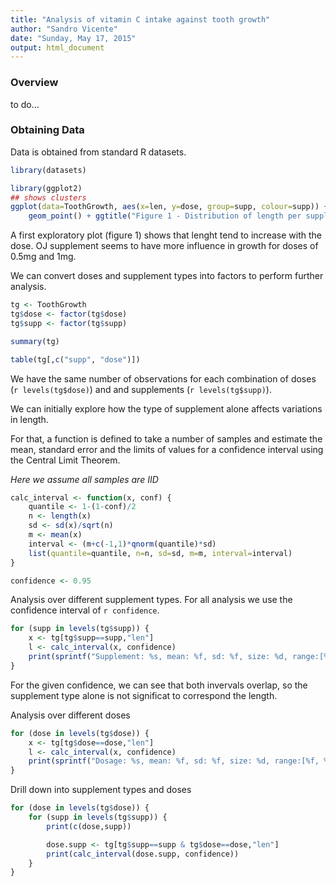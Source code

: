 ---
title: "Analysis of vitamin C intake against tooth growth"
author: "Sandro Vicente"
date: "Sunday, May 17, 2015"
output: html_document
---

### Overview

to do...

### Obtaining Data

Data is obtained from standard R datasets.

```{r} 
library(datasets)

library(ggplot2)
## shows clusters
ggplot(data=ToothGrowth, aes(x=len, y=dose, group=supp, colour=supp)) +
    geom_point() + ggtitle("Figure 1 - Distribution of length per supplement type and dose") 

```

A first exploratory plot (figure 1) shows that lenght tend to increase with the dose. 
OJ supplement seems to have more influence in growth for doses of 0.5mg and 1mg.

We can convert doses and supplement types into factors to perform further analysis.

```{r}
tg <- ToothGrowth
tg$dose <- factor(tg$dose)
tg$supp <- factor(tg$supp)

summary(tg)

table(tg[,c("supp", "dose")])
```
We have the same number of observations for each combination of doses (`r levels(tg$dose)`) and and supplements (`r levels(tg$supp)`).

We can initially explore how the type of supplement alone affects variations in length.

For that, a function is defined to take a number of samples and estimate the mean, standard error and the limits of values for a confidence interval using the Central Limit Theorem.

*Here we assume all samples are IID*
```{r}
calc_interval <- function(x, conf) {
    quantile <- 1-(1-conf)/2
    n <- length(x)
    sd <- sd(x)/sqrt(n)
    m <- mean(x)
    interval <- (m+c(-1,1)*qnorm(quantile)*sd)    
    list(quantile=quantile, n=n, sd=sd, m=m, interval=interval)
} 

confidence <- 0.95 
```

Analysis over different supplement types. 
For all analysis we use the confidence interval of `r confidence`.
```{r}
for (supp in levels(tg$supp)) {
    x <- tg[tg$supp==supp,"len"]
    l <- calc_interval(x, confidence)
    print(sprintf("Supplement: %s, mean: %f, sd: %f, size: %d, range:[%f, %f]", supp, l$m, l$sd, l$n, l$interval[1], l$interval[2]))
}
```
For the given confidence, we can see that both invervals overlap, so the supplement type alone is not significat to correspond the length.

Analysis over different doses
```{r}
for (dose in levels(tg$dose)) {
    x <- tg[tg$dose==dose,"len"]
    l <- calc_interval(x, confidence)
    print(sprintf("Dosage: %s, mean: %f, sd: %f, size: %d, range:[%f, %f]", dose, l$m, l$sd, l$n, l$interval[1], l$interval[2]))
}
```

Drill down into supplement types and doses
```{r}
for (dose in levels(tg$dose)) {
    for (supp in levels(tg$supp)) {
        print(c(dose,supp))

        dose.supp <- tg[tg$supp==supp & tg$dose==dose,"len"]
        print(calc_interval(dose.supp, confidence))
    }
}
```
